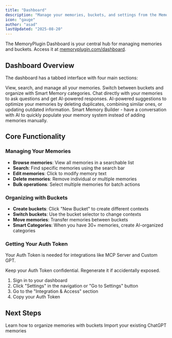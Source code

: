 ```yaml
---
title: "Dashboard"
description: "Manage your memories, buckets, and settings from the MemoryPlugin web dashboard"
icon: "gauge"
author: "asad"
lastUpdated: "2025-08-20"
---
```



<ArticleInfo author="asad" lastUpdated="2025-08-20" />

The MemoryPlugin Dashboard is your central hub for managing memories and buckets. Access it at [memoryplugin.com/dashboard](https://memoryplugin.com/dashboard).


## Dashboard Overview

The dashboard has a tabbed interface with four main sections:

<CardGroup cols={2}>
  <Card title="Memories" icon="brain">
    View, search, and manage all your memories. Switch between buckets and organize with Smart Memory categories.
  </Card>
  <Card title="Memory Chat" icon="chat">
    Chat directly with your memories to ask questions and get AI-powered responses.
  </Card>
  <Card title="Suggestions" icon="lightbulb">
    AI-powered suggestions to optimize your memories by deleting duplicates, combining similar ones, or updating outdated information.
  </Card>
  <Card title="Experiments" icon="flask">
    Smart Memory Builder - have a conversation with AI to quickly populate your memory system instead of adding memories manually.
  </Card>
</CardGroup>

## Core Functionality

### Managing Your Memories
- **Browse memories**: View all memories in a searchable list
- **Search**: Find specific memories using the search bar
- **Edit memories**: Click to modify memory text
- **Delete memories**: Remove individual or multiple memories
- **Bulk operations**: Select multiple memories for batch actions

### Organizing with Buckets
- **Create buckets**: Click "New Bucket" to create different contexts
- **Switch buckets**: Use the bucket selector to change contexts
- **Move memories**: Transfer memories between buckets
- **Smart Categories**: When you have 30+ memories, create AI-organized categories

### Getting Your Auth Token
Your Auth Token is needed for integrations like MCP Server and Custom GPT.

<Warning>
Keep your Auth Token confidential. Regenerate it if accidentally exposed.
</Warning>

1. Sign in to your dashboard
2. Click "Settings" in the navigation or "Go to Settings" button
3. Go to the "Integration & Access" section  
4. Copy your Auth Token


## Next Steps

<CardGroup cols={2}>
  <Card
    title="Create Your First Bucket"
    icon="folder"
    href="/features/memory-buckets"
  >
    Learn how to organize memories with buckets
  </Card>
  <Card
    title="Import from ChatGPT"
    icon="download"
    href="/features/chat-history-import"
  >
    Import your existing ChatGPT memories
  </Card>
</CardGroup>